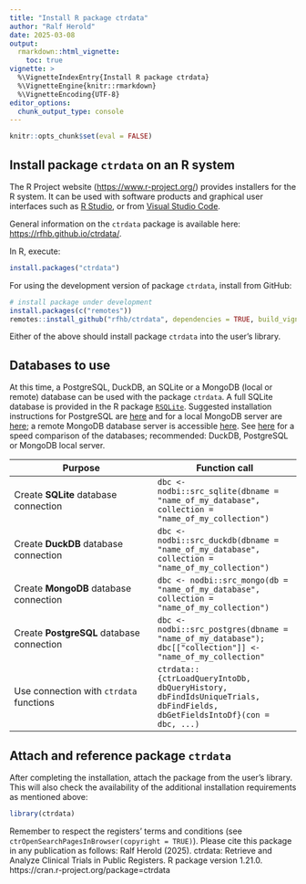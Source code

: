 ```yaml
---
title: "Install R package ctrdata"
author: "Ralf Herold"
date: 2025-03-08
output:
  rmarkdown::html_vignette:
    toc: true
vignette: >
  %\VignetteIndexEntry{Install R package ctrdata}
  %\VignetteEngine{knitr::rmarkdown}
  %\VignetteEncoding{UTF-8} 
editor_options:
  chunk_output_type: console
---
```


```r
knitr::opts_chunk$set(eval = FALSE)
```

## Install package `ctrdata` on an R system

The R Project website ([https://www.r-project.org/](https://www.r-project.org/)) provides installers for the R system. It can be used with software products and graphical user interfaces such as [R Studio](https://posit.co/products/open-source/rstudio/), or from [Visual Studio Code](https://github.com/REditorSupport/vscode-R). 

General information on the `ctrdata` package is available here: [https://rfhb.github.io/ctrdata/](https://rfhb.github.io/ctrdata/).

In R, execute:

```r
install.packages("ctrdata")
```

For using the development version of package `ctrdata`, install from GitHub:

```r
# install package under development
install.packages(c("remotes"))
remotes::install_github("rfhb/ctrdata", dependencies = TRUE, build_vignettes = TRUE)
```

Either of the above should install package `ctrdata` into the user's library.

## Databases to use

At this time, a PostgreSQL, DuckDB, an SQLite or a MongoDB (local or remote) database can be used with the package `ctrdata`. A full SQLite database is provided in the R package [`RSQLite`](https://rsqlite.r-dbi.org/). Suggested installation instructions for PostgreSQL are [here](https://www.postgresql.org/download/) and for a local MongoDB server are [here](https://www.mongodb.com/docs/manual/administration/install-community/); a remote MongoDB database server is accessible [here](https://www.mongodb.com/cloud/atlas). See [here](https://github.com/ropensci/nodbi#benchmark) for a speed comparison of the databases; recommended: DuckDB, PostgreSQL or MongoDB local server. 

Purpose | Function call
-------------------- | --------------------
Create **SQLite** database connection | `dbc <- nodbi::src_sqlite(dbname = "name_of_my_database", collection = "name_of_my_collection")`
Create **DuckDB** database connection | `dbc <- nodbi::src_duckdb(dbname = "name_of_my_database", collection = "name_of_my_collection")`
Create **MongoDB** database connection | `dbc <- nodbi::src_mongo(db = "name_of_my_database", collection = "name_of_my_collection")`
Create **PostgreSQL** database connection | `dbc <- nodbi::src_postgres(dbname = "name_of_my_database"); dbc[["collection"]] <- "name_of_my_collection"`
Use connection with `ctrdata` functions | `ctrdata::{ctrLoadQueryIntoDb, dbQueryHistory, dbFindIdsUniqueTrials, dbFindFields, dbGetFieldsIntoDf}(con = dbc, ...)`

## Attach and reference package `ctrdata`

After completing the installation, attach the package from the user's library. This will also check the availability of the additional installation requirements as mentioned above:

```r
library(ctrdata)
```

Remember to respect the registers' terms and conditions (see `ctrOpenSearchPagesInBrowser(copyright = TRUE)`). Please cite this package in any publication as follows: Ralf Herold (2025). ctrdata: Retrieve and Analyze Clinical Trials in Public Registers. R package version 1.21.0. https://cran.r-project.org/package=ctrdata
